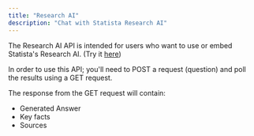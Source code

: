 ```yaml
---
title: "Research AI"
description: "Chat with Statista Research AI"
---
```


The Research AI API is intended for users who want to use or embed Statista's Research
AI. (Try it <a href="https://www.statista.com/research-ai/">here</a>)

In order to use this API; you'll need to POST a request (question) and poll the results
using a GET request.

The response from the GET request will contain:

- Generated Answer
- Key facts
- Sources

